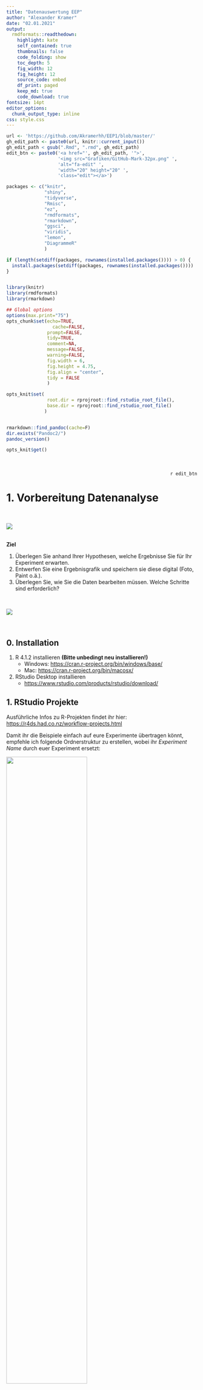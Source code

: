 ```yaml
---
title: "Datenauswertung EEP"
author: "Alexander Kramer"
date: "02.01.2021"
output:
  rmdformats::readthedown:
    highlight: kate
    self_contained: true
    thumbnails: false
    code_folding: show
    toc_depth: 5
    fig_width: 12 
    fig_height: 12
    source_code: embed
    df_print: paged
    keep_md: true
    code_download: true
fontsize: 14pt
editor_options: 
  chunk_output_type: inline
css: style.css
---
```







```r
url <- 'https://github.com/Akramerhh/EEP1/blob/master/'
gh_edit_path <- paste0(url, knitr::current_input())
gh_edit_path < gsub(".Rmd", ".rmd", gh_edit_path)
edit_btn <- paste0('<a href="', gh_edit_path, '">',
                   '<img src="Grafiken/GitHub-Mark-32px.png" ',
                   'alt="fa-edit" ',
                   'width="20" height="20" ',
                   'class="edit"></a>')
```



```r




packages <- c("knitr",
              "shiny",
              "tidyverse",
              "Rmisc",
              "ez",
              "rmdformats",
              "rmarkdown",
              "ggsci",
              "viridis",
              "lemon",
              "DiagrammeR"
              )

if (length(setdiff(packages, rownames(installed.packages()))) > 0) {
  install.packages(setdiff(packages, rownames(installed.packages())))  
}         


library(knitr)
library(rmdformats)
library(rmarkdown)

## Global options
options(max.print="75")
opts_chunk$set(echo=TRUE,
	             cache=FALSE,
               prompt=FALSE,
               tidy=TRUE,
               comment=NA,
               message=FALSE,
               warning=FALSE, 
               fig.width = 6, 
               fig.height = 4.75, 
               fig.align = "center",
               tidy = FALSE
               )

opts_knit$set(
               root.dir = rprojroot::find_rstudio_root_file(),
               base.dir = rprojroot::find_rstudio_root_file()
              )


rmarkdown::find_pandoc(cache=F)
dir.exists("Pandoc2/")
pandoc_version()

opts_knit$get()
```


\
\
<div style="text-align: right"> `r edit_btn` </div>                                                

# 1. Vorbereitung Datenanalyse                    

\

![](Grafiken/Folie5.PNG)
\
\

**Ziel** 

1. Überlegen Sie anhand Ihrer Hypothesen, welche Ergebnisse Sie für Ihr Experiment erwarten.\ 
2. Entwerfen Sie eine Ergebnisgrafik und speichern sie diese digital (Foto, Paint o.ä.). \
3. Überlegen Sie, wie Sie die Daten bearbeiten müssen. Welche Schritte sind erforderlich? 

\

![](Grafiken/Folie7.PNG)

\

## 0. Installation

1. R 4.1.2 installieren **(Bitte unbedingt neu installieren!)**
    * Windows: <https://cran.r-project.org/bin/windows/base/> \
    * Mac: <https://cran.r-project.org/bin/macosx/> \
2. RStudio Desktop installieren 
    * <https://www.rstudio.com/products/rstudio/download/> \



## 1. RStudio Projekte

Ausführliche Infos zu R-Projekten findet ihr hier:
<https://r4ds.had.co.nz/workflow-projects.html>


Damit ihr die Beispiele einfach auf eure Experimente übertragen könnt, empfehle ich folgende Ordnerstruktur zu erstellen, wobei ihr *Experiment Name* durch euer Experiment ersetzt:

<a name="Ordner"></a>

![](Grafiken/Ordner.png){width="65%"}

Danach könnt ihr im Menü über **File -> New Project** ein Project erstellen. Wählt die Option **Existing Directory**:


![](Grafiken/projekt.png)

Und navigiert danach zu eurem **Experiment Ordner**.

Folgende Einstellungen solltet ihr vornehmen:

1. **Unter Tools -> Project Options**

![](Grafiken/projektoptionen.png)

2. **Unter Tools -> Global Options**

![](Grafiken/globaloptions.png)


In der Regel sollte Rstudio nun direkt zu Beginn euer Projekt laden und der Workspace von **R** sollte leer sein.

### Austausch von Projekten

Der riesige Vorteil von Projekten liegt darin, dass ihr nun einfach euren Ordner *Experiment Name* zippen und z.B. über OpenOlat euren Komiliton_innen zur Verfügung stellen könnt, z.B. in euren Ordner **Gruppenarbeit** über :

![](Grafiken/dateihochladen.png)

Egal wo eure Komiliton_innen den Ordner speichern, das Projekt sollte genauso laufen. Das ist ideal im Sinne der **Reproduzierbarkeit**!

\

#### Zippen

Hier findet ihr ein Tutorial zur Verwendung von 7-Zip. 

<https://www.top-windows-tutorials.com/free-zip/>

Gezippte Ordner könnt Ihr, wie oben beschrieben, auf Olat hochladen für eure Komiliton_innen und ggfs. wieder entzippen. Dann wird aus dem Zip-Ordner ein Olat-Ordner erstellt:

![](Grafiken/entzippen.png)

\

### Screencasts

**Windows**
Zippen und Projekte auf Olat teilen:

<iframe src="https://player.vimeo.com/video/499989775" width="640" height="564" frameborder="0" allow="autoplay; fullscreen" allowfullscreen></iframe>

**Mac**
Ordner erstellen, Projekt erstellen, komprimieren und Projekte auf Olat teilen:

<iframe src="https://player.vimeo.com/video/650904290" width="640" height="564" frameborder="0" allow="autoplay; fullscreen" allowfullscreen></iframe>


\

## 2. R Markdown
\

### Warum R Markdown

<a name="RMarkdown"></a>

![](Grafiken/Folie8.PNG)

Mit Hilfe von R Markdown können wir unseren `R-Code` in einen Text eingliedern.

Damit wird es einfacher eure Auswertung zu kommentieren und Grafiken und Tabellen können z.B. direkt aus dem Dokument in euren Bericht übernommen werden.

Darüberhinaus könnt ihr euren Code in Chunks gliedern und den Output direkt unter dem jeweiligen Code-Chunk ausgeben lassen. 

Das macht es sehr einfach Zwischenergebnisse zu kontrollieren und ihr habt den Output immer dort, wo er erzeugt wird.

Zuerst müsst ihr ein R Notebook erstellen. 

![](Grafiken/createNB.png)

Und dieses unter einem aussagekräftigem Namen speicher **File -> save as ...** in **Experiment Name/Skripte**

Zusätzlich muss eine Option angepasst werden. Mit der folgenden Einstellung sorgt ihr dafür das R-Markdown euren Projekt-Ordner als Working-Directory verwendet:

![RMarkdown Working Directory](Grafiken/MarkdownWD.png)

Nun können alle Pfade relativ zu eurem Projektordner angegeben werden.

\

### Text Formatierung

R Markdown bietet eine Reihe von Möglichkeiten eure Dokumente zu formatieren. So könnt ihr Text *kursiv* schreiben indem ihr ihn mit Sternen (\*kursiv\*) oder Unterstrichen umschließt (\_kursiv\_). 

Zwei Sterne (\*\*fett\*\*) oder Unterstriche (\_\_fett\_\_) erzeugen **fetten** Text. 

Einzelne Zeilenumbrüche im Notebook werden nicht in den Output übernommen. Dafür muss am Ende der Zeile ein \\ hinzugefügt werden. 

Hier \
sollte ein Zeilenumbruch sein. Hier 
nicht.

Diverse Zeichen haben in R-Markdown eine besondere Bedeutung wie z.B. __\*__ und **\_**. 

Wenn ihr diese im Output-Dokument darstellen wollt müsst ihr ein **\\** davor setzen (das gilt auch für den Backslash selbst, also muss **\\\\** verwendet werden). 

Ganze Abschnitte in denen ihr mehrere Sonderzeichen verwendet, könnt ihr mit ```` `...` ```` umschließen und damit gleichzeitig hervorheben.

\

### Überschriften

<a name="headings"></a>

Durch ein bzw. mehrere **\#** könnt Überschriften erzeugen. Die Anzahl der **\#** bestimmt das Level in der Überschriftenhierarchie:

\#\#\#  Level 4

\#\#\#\#  Level 5

\#\#\#\#\#  Level 6

#### Level 4 {.unlisted .unnumbered}
##### Level 5 {.unlisted .unnumbered}
###### Level 6 {.unlisted .unnumbered}


Anhand der Überschriften wird sowohl im Editor, als auch im späteren Dokument (dafür müsst ihr im Header die Option `toc: yes` hinzufügen unter `output:  html_notebook:`) ein Inhaltsverzeichnis angelegt.  



### Verlinkung

<a name="links"></a>

<style>
div.red { background-color:#ffb8b8; border-radius: 5px; padding: 20px;}
</style>

<style>
div.green { background-color:#b8ffb8; border-radius: 5px; padding: 20px;}
</style>

<style>
div.blue { background-color:#e6f0ff; border-radius: 5px; padding: 20px;}
</style>

<div class = "green">

**FANCY**

Ihr könnt im Output-Dokument auf Websites verlinken mit der folgenden Syntax `[verlinkter Text](http://example.com)` 

Lokale Links z.B. zu Ordnern sind nicht möglich. 

Wenn das Output-Format **html** ist, ist es benutzerfreundlicher, wenn ihr die Webseite in einem neuen Fenster öffnet. 

Dazu nutzen wir den html Tag `<a href="http://example.com" target="_blank">verlinkter Text</a>`.

Hier ist ein Link zu <a href="https://www.openolat.uni-hamburg.de/auth/RepositoryEntry/121701530/CourseNode/102475010134417" target="_blank">OpenOlat</a> 

In html haben wir zusätzlich die Möglichkeit, *innerhalb eines Dokuments* zu verlinken. Am einfachsten ist es, auf eine Überschrift zu verlinken. Dazu nutzen wir einfach eckige Klammern, in die wir den Namen einer Überschrift schreiben: [R Markdown] `([R Markdown])`.

Ähnlich zu Links könnt ihr Bilder einfügen:
`![Name des Bildes](/Pfad/zum/Bild)`, z.B. einen Screenshot aus den Kurs-Folien: \

![Projekt erstellen](Grafiken/ProjektErstellen.PNG){width="100%"}

**Benutzt dazu unbedingt den Header aus diesem Skript, ansonsten müsst ihr die Bilder in den Skript-Ordner packen.**
\
</div>

\

### Output Dokument erzeugen

#### Header

<a name="HTMLHeader"></a>

Im Header können diverse Argumente angegeben werden, die bestimmen, wie euer Output-Dokument gerendert wird (d.h. wie das Output-Dokument am Ende aussieht). Hier findet ihr eine kurze Einleitung:

<https://zsmith27.github.io/rmarkdown_crash-course/lesson-4-yaml-headers.html> 

Im Header könnt ihr Output-Formate angeben. Ich empfehle euch für den Start bei HTML zu bleiben. Dafür könnt ihr folgenden Header verwenden:

````
---
title: "Untitled"
author: ""
date: ""
knit: (function(inputFile, encoding) {
    rmarkdown::render(inputFile, encoding = encoding, output_dir = "./")
  })
output: 
  html_document:
    numbered: yes
    df_print: paged
    toc: yes
    toc_float: true
    self_contained: false
editor_options: 
  chunk_output_type: inline
---

````

Die Zeile `knit: (function(inputFile, encoding) {rmarkdown::render(inputFile, encoding = encoding, output_dir = "./")}` sorgt dafür, dass auch Bildpfade relativ zum Projektordner angegeben werden können. Eure Output-Dateien werden dann auch im Projektordner gespeichert.fgraph



Um nun ein Output-Dokument zu erzeugen gibt es zwei Möglichkeiten:

* über die Tastenkombination `Strg + Shift + K` bzw. :

![](Grafiken/Knit.PNG)

* über das Menü:

![](Grafiken/Knit2.PNG)

\


### R Code

#### Chunks

In R-Markdown wird der Code durch Chunks gegliedert, in diesen könnt ihr *R* ganz normal verwenden, wie ihr es von Skripten gewohnt seid. Es gibt drei Möglichkeiten Chunks einzufügen:

* Das Tastenkürzel `Strg + Alt + I` fügt einen Chunk ein

* Alles was ihr mit ```` ```{r}...``` ```` einschließt wird als R-Code interpretiert

* Im Menü fügt  **Insert** -> **R** einen Chunk ein \

![Chunk einfügen](Chunk.png)


Um einen Chunk auszuführen gibt es zwei Möglichkeiten
* Das Tastenkürzel `Strg + Shift + Enter` führt den Chunk aus
* Ihr klickt auf den grünen Pfeil rechts oben

![Chunk einfügen](Grafiken/Run.png)

\

<div class = "green">

**FANCY**

Für jeden Chunk lassen sich diverse Optionen im Header (`{r}`)ändern, hier eine Liste wichtiger Optionen:

* `{r, results = 'hide'}` Ergebnisse des Chunks werden nicht im Output-Dokument eingefügt
* `{r, message=FALSE}` Nachrichte beim Ausführen des Chunks werden nicht im Output-Dokument eingefügt
* `{r, warning=FALSE}` Warnungen beim Ausführen des Chunks werden nicht im Output-Dokument eingefügt
* `{r, error=FALSE}` Fehler beim Ausführen des Chunks werden nicht im Output-Dokument eingefügt
* `{r, eval=FALSE}` Chunk wird nicht ausgeführt beim kompilieren
* `{r, echo=FALSE}` Chunk wird nicht eingefügt im Output-Dokument
* `{r, include=FALSE}` Chunk wird ausgeführt beim kompilieren aber nicht eingefügt ins Output-Dokument

</div>

\

#### Inline Code

Um R-Code im Text zu verwenden könnt ihr ```` `r...` ```` verwenden . Und so z.B.\
einen Vector definieren `r vec = c(1,2,4)` (```` `r vec = c(1,2,4)` ````) und den Mittelwert ausgeben `r mean(vec)` (```` `r vec = mean(vec)` ````). Im Text ist dann nur das Ergebnis von ```` `r vec = mean(vec)` ```` zu sehen, im gleichen Format wie der umgebende Text.

Zudem könnt ihr Text hervorheben, wenn ihr ihn mit ```` `...` ```` umschließt.


\
\

## **Aufgaben**

1. Erstellt die [Ordnerstuktur](#Ordner) \
2. Erstellt ein R-Markdown [HTML](#RMarkdown) \
    * Datei erstellen
    * [Header](#HTMLHeader) anpassen (AutorInnen usw.)
    * Erstellt durch [Überschriften](#headings) eine Struktur, die die notwendigen Arbeitsschritte abbildet \
        - Erster Abschnitt enthält Kurzbeschreibung und Entwurf der Ergebnisgrafik ([link](#links) einfügen)
        - Zweiter heißt `R Setup` und enthält einen leeren Code-Chunk

<a href="https://ep.mafiasi.de/p/EEP_K_Session_Feedback" target="_blank">Feeback zur Session</a> Seminar K

<a href="https://ep.mafiasi.de/p/EEP_E_Session_Feedback" target="_blank">Feeback zur Session</a> Seminar E


## 3 R Setup
\

Damit unser Projekt vernünftig läuft. Müsst ihr ganz am Anfang folgenden Chunk einfügen:


```r
library(knitr)
opts_knit$set(
               root.dir = rprojroot::find_rstudio_root_file(),
               base.dir = rprojroot::find_rstudio_root_file()
              )
```

Dieser sorgt dafür, dass eure `Rmarkdown`-Dokumente im Projektordner ausgeführt werden und alle Pfade vernünftig funktionieren.


Zu Beginn des Skripts müssen Pakete einmalig installiert werden über eine der folgenden Möglichkeiten:

* `install.packages("Name  des  Pakets")`
* Menü -> Tools -> Install Packages...

In jeder Session müssen Pakete über `library(Name  des  Pakets)` geladen werden. Der folgende Chunk installiert und lädt ggplot2 

```r
install.packages("ggplot2")
library(ggplot2)
```

Wenn das Paket bereits installiert ist, kann es dabei zu Fehlermeldungen kommen.In folgendem Chunk: \

* schreiben wir alle Pakete, die wir benötigen in einen Vector
* kontrollieren ob alle Pakete installiert sind
  * `if (length(setdiff(packages, rownames(installed.packages()))) > 0) {...}`
* wenn Pakete fehlen, identifizieren wir sie
  * `rownames(installed.packages())` liefert alle installierten Pakete
  * `setdiff(packages, rownames(installed.packages()))` gibt uns alle Elemente aus **packages** die nicht installiert sind

* und installieren  nur Pakete die fehlen
  *install.packages(setdiff(packages, rownames(installed.packages())))
* schließlich werden alle Pakete geladen
  * dies ginge auch über `lapply(packages, require, character.only = TRUE)` 
* kommen neue Pakete hinzu \
  müssen diese dann lediglich in packages eingetragen werden


```r
lapply(paste('package:',names(sessionInfo()$otherPkgs),sep = ""),detach,character.only = TRUE, unload = TRUE)

packages <- c("knitr",
              "shiny",
              "Rmisc",
              "tidyverse",
              "ez",
              "rmdformats",
              "rmarkdown",
              "ggsci",
              "viridis",
              "lemon",
              "posterdown"
              )
           

if (length(setdiff(packages, rownames(installed.packages()))) > 0) {
  install.packages(setdiff(packages, rownames(installed.packages())))  
}



# Die Reihenfolge ist hier wichtig, Rmisc muss vor dplyr/tidiverse geladen werden
library("Rmisc")
library("tidyverse")
library("ez")




```

**Wichtig**: Damit euer Projekt ohne Probleme auf anderen Computern läuft, solltet ihr diesen Code-Chunk verwenden, denn wenn auf dem Computer Pakete fehlen, werden sie direkt installiert. Andernfalls würde es zu Fehlermeldungen kommen.


<div class = "green">

**FANCY**

```r

# Alternativ könnt ihr statt:

# library("Rmisc")
# library("tidyverse")
# library("ez")
# ...

# folgenden Befehl verwenden, der alle Pakete in packages mit einem Mal liest:

lapply(packages, require, character.only = TRUE)


```
</div>


Nützliche Infos zum Management von Paketen findet ihr unter dem folgenden <a href="http://methods-berlin.com/wp-content/uploads/Pakete.html" target="_blank">Link</a>

Packages werden ständig aktualisiert. Um die Replizierbarkeit einer Auswertung zu gewährleisten muss daher festgehalten werden, welche Paketversionen verwendet werden. 

Die Funktion `sessionInfo()` liefert genau diese Informationen.Idealerweise speichert ihr den Output in einer Textdatei z.B. mit der Funktion `writeLines()`. 

Die Funktion `capture.output()` wandelt den Output von `sessionInfo()` in einen exportierbaren String um. 
Wir nutzen `paste0(format(Sys.time(), "%Y%b%d"),"sessionInfo.txt")` um das Datum (`Sys.time()`) zu formatieren (`format()`) und zum Namen der Textdatei hinzuzufügen (`paste0()`). 

Damit vermeidet ihr, das die Datei versehentlich überschrieben wird, wenn ihr das Skript zu einen späteren Zeitpunkt nochmal laufen lasst. 

Es gibt diverse Möglichkeiten das Datum zu formatieren: (siehe z.B. <a href="http://applied-r.com/r-dates-and-times/" target="_blank">hier</a>)


```r

sessionInfo()
writeLines(capture.output(sessionInfo()), paste0(format(Sys.time(), "%Y%b%d"),"sessionInfo.txt"))


```
\

### Verkettete Befehle verstehen

<iframe src="https://player.vimeo.com/video/499994961" width="640" height="564" frameborder="0" allow="autoplay; fullscreen" allowfullscreen></iframe>

\

### Projekt-Settings checken

Wenn ihr euer RStudio-Projekt wie oben beschrieben konfiguriert habt, solltet ihr jedes Mal wenn das Projekt geöffnet wird im richtigen Working-Directory sein. 

Ihr könnt dies kontrollieren mit `getwd()`\
und ggf. korrigieren mit `setwd("C:/richtiger/Pfad/")`. 

Hierbei müsst ihr den absoluten Pfad angeben. \

**Korrigiert lieber die Einstellungen des Projekts und von R-Markdown**

```r
wd = getwd()
print(wd)
setwd(wd)

```
Der Workspace sollte ebenfalls leer sein. Ihr könnt dies kontrollieren mit `ls()`. \
Wenn der Output von `ls()` leer ist, ist es auch der Workspace. 

Andernfalls könnt ihr mit `rm(list=ls())` den Workspace leeren.

```r
ls()
rm(list=ls())
ls()
```
\

# 2. Eine Beispiel-Studie

![](Grafiken/StudieAbstract.PNG)

Den Original Text zur findet ihr <a href="https://doi.apa.org/doiLanding?doi=10.1037%2F0022-3514.80.3.381" target="_blank">hier</a> 

Die Studie hat einen ähnlichen Aufbau wie die meisten eurer Experimente. Abhängige Variablen sind Reaktionszeit und Antwortgenauigkeit. Allerdings gibt es drei unabhängige Variablen, Die Art der Distraktoren (`DisktraktorTyp`), Expositionszeit (`Expositionszeit`) sowie der Target-Typ (`TargetTyp`). 

Die folgenden Stimuli wurden verwendet:
![](Grafiken/StudieStimuli.PNG)


Eine gute Übung ist es, die Ergebnisse der Studie in den Kleingruppen verbal zu beschreiben:
![](Grafiken/StudieRes.PNG)

Der Einfachheit halber beschränken wir uns auf die Auswertung für emotionale Distraktoren.


# 3. Analyse einer VP
\

<!-- ![](Grafiken/workflow1.png) -->
\

```r
library(DiagrammeR)
DiagrammeR::grViz("
digraph dot {

graph [layout = dot,
       rankdir = LR,
       newrank=true,
       compound=true,
       label='Workflow\\n Dokumentation, Kommunikation, Reproduzierbarkeit',
       labelloc  =  t // t: Place the graph's title on top.
        fontsize  = 25 ]

node [shape = rect,
      style = filled,
      color = black]

edge [color=black]

node [fillcolor = red]
Import Bereingiung 
Ergebnispräsentation [label= 'z.B. Grafiken, Tabellen usw']

node [fillcolor = white]
Zusammenfassen[label= 'Zusammenfasse (=Aggregieren)\n der Daten innerhalb der VP'] 
Deskriptive [label= 'Deskriptive Statistik\n für die Stichprobe berechnen'] 
Inferenzstatistik 

subgraph cluster_0 {
    rankdir=TB;
    rank=same;
		style=filled;
		color=red;
		node [style=filled,color=white,fillcolor = white ];
		Zusammenfassen -> Deskriptive -> Inferenzstatistik [constraint=false];
		label = 'Analyse';
		fontsize  = 20;
	} 

Import -> Bereingiung
Bereingiung -> Deskriptive [lhead=cluster_0] ;
Deskriptive-> Ergebnispräsentation [ltail=cluster_0];
Zusammenfassen [fillcolor= green]
Import [fillcolor= green]
Bereingiung [fillcolor= green]

}", width="100%", heigh="100%")
```


**Bereinigung:**

* Vollständigkeit der Daten
* Fehler 
* Extreme Reaktionszeiten
* Auffällige Versuchspersonen


### Skript/Notebook schreiben

In ein R-Skript/Notebook gehören alle Befehle, die die Analyse reproduzierbar machen. Das Skript sollte so geschrieben sein, dass es für jeden beliebigen Datensatz anwendbar ist. Wenn es z.B. im aktuellen Datensatz keine Reaktionszeiten schneller als 200 ms gibt, dann sollten die Befehle zum Ausschließen von Trials mit kürzeren Reaktionszeiten trotzdem im Skript enthalten sein.


<a name="Import"></a>

### Daten Import

Das Cheat-Sheet zum Daten Import findet ihr hier:
<https://raw.githubusercontent.com/rstudio/cheatsheets/master/data-import.pdf>


1. Wir legen zunächst eine Liste aller logfiles an `list.files(pattern = ".csv")`
    * **pattern** definiert eine Zeichenkette die im Namen enthalten sein muss
    * Wir wollen also nur CSV-Files
2. Dann importieren wir einen Datensatz aus dieser Liste
    * `data.example <- data.files[1]`


```r
data.files <- list.files("Alle Daten/")
data.example <- data.files[1]
daten <- read.csv(paste0("./Alle Daten/", data.example ), header=TRUE, fileEncoding = "UTF-8-BOM")
```

\

### Datenbearbeitung mit dplyr

Dplyr bietet umfangreiche Funktionen zur Bearbeitung von Datensätzen, eine Übersicht über die wichtigsten Features findet ihr im <a href="https://raw.githubusercontent.com/rstudio/cheatsheets/master/data-transformation.pdf" target="_blank">dplyr Cheatsheet</a>.

Meiner Meinung nach ist es das derzeit beste Tool zur DatenBereinigung und Aggregation in R.

Einer der Gründe dafür ist die Verwendung von <a href="https://seananderson.ca/2014/09/13/dplyr-intro/" target="_blank">Pipes</a>

<a name="tidy"></a>
\

#### Tidy-Data 

Dplyr, ggplot und ez funktionieren ideal mit Tidy Data. Drei Kriterien definieren Tidy Data:

1. Jede Variable steht in einer Spalte

2. Jede Beobachtung steht in einer Zeile

3. Jeder Wert steht in einer Zelle der Datentabelle 


Was sind die Vorteile?

1. Wenn die Daten immer nach dem gleichen Schema strukturiert werden, ist es deutlich einfacher, neue Funktionen und Tools zu erlernen die auf diesem Schema basieren. Die Syntax und Logik ist dann häufig sehr ähnlich bis gleich.

2. `R` ist im Kern vektorbasiert, das heißt grob `R` ist am schnellsten wenn Operationen nicht auf einzelne Werte angewendet werden sondern Vektoren.

Eine ausführliche Erläuterung findet ihr <a href="https://r4ds.had.co.nz/tidy-data.html" target="_blank">hier</a>.

#### Ebenen der Datenanalyse

![](Grafiken/EbenenDatenanalyse.png)

\

#### wichtige Funktionen

* `filter(A==B)` wählt Zeilen anhand logischer Bedingungen aus (es werden Werte aus Spalte A mit Spalte B verglichen)
  *`!=` ungleich
  *`< ` kleiner
  *`<=` kleiner gleich
  *`> ` gößer
  *`=>` gröer gleich
* `select(A, B, C)` wählt Spalten A,B,C aus
* `rename(A=B)` Benennt Spalte A in B um
* `recode(sex, w = "weiblich", m = "männlich")` rekodiert Faktoren
* `mutate(C = A + B)` berechnet neue Spalten (C) aus bestehenden (A + B)
* `group_by(A,B)` gruppiert Datensatz nach Spalten (A,B), Summary-Funktionen werden für alle Gruppen die sich aus den Ausprägungen der Spalten ergeben separat angewendet
* `summarise(rt.mean = mean(rt))` aggregiert Spalten mit unterschiedlichen Funktionen  

```r
daten<- daten %>% 
  rename("Expositionszeit"= Condition1,
                 "TargetTyp"= Condition2) %>%
  mutate(Expositionszeit= as.factor(recode(Expositionszeit, "-1"= "1", "1"="2")),
         TargetTyp= recode(TargetTyp, "-1"= "friendly", "1"="threating"))

daten1 = filter(daten, rt>200)
daten2 = filter(daten, Expositionszeit == "A")
daten3 = select(daten, Expositionszeit, TargetTyp ,  corr)
```


<div class = "red">

**WICHTIG**: Im Allgemeinen muss bei allen Funktionen als erstes Argument der Datensatz angegeben werden. Später verwenden wir [Pipes](#Pipes), dann ist dies nicht mehr nötig. Alle obigen Funktionen folgen der gleichen Struktur:

* Das erste Argument ist ein Datensatz
* die folgenden Argumente beschreiben, was mit dem Datensatz passieren soll
* Das Ergebnis ist wieder ein Datensatz

</div>


#### Pipes {#Pipes}

Pipes **`%>%`** nehmen den Output eines Ausdrucks (meist eine Funktion) und verwenden ihn als Argument für die nächste Funktion. 

Damit lassen sich mehrere Funktionen miteinander verknüpfen. 

In unserem Fall ist der Output jeder Funktion der veränderte Datensatz, der weitergereicht wird an die nächste Funktion.

Die Logik ist immer gleich. Als erstes übergeben wir einen Datensatz `daten` und dann führen wir mit dem Datensatz einen Befehl nach dem anderen aus. 

```r
daten %>% 
  filter(rt>200) %>% 
  group_by(Expositionszeit) %>% 	
  dplyr::summarise(sum.err = sum(corr),
            mean.rt	= mean(rt),
            sd.rt 	= sd(rt),
            n 	= dplyr::n())



```

<a name="aggregieren"></a>

#### Spalten erstellen und aggregieren

![](Grafiken/mutate.PNG)

Mit `mutate()` könnt ihr neue Spalten erzeugen. Dies ist z.B. hilfreich wenn ihr aus mehreren Spalten eine neue Spalte berechnen oder einzelne Trials mit dem Mittelwert vergleichen wollt. In folgendem Beispiel erstellen wir zwei Spalten:
* eine die die Reaktionszeit in Sekunden enthält
* eine die den Mittelwert der VPs enthält für die Reaktionszeit.


```r
daten %>% mutate(rt.sekunden = rt/1000,
                 rt.mean = mean(rt))
  
```

`mean(rt)` nimmt alle Werte in `rt` und berechnet den Mittelwert. `mutate()` erkennt, dass nur ein Wert zurückgegeben wird und fügt diesen automatisch für jede Zeile zu. `rt/1000` gibt hingegen genauso viele Werte wie in `rt`stehen zurück. Also wird für jede Zeile ein unterschiedlicher Wert zugefügt. `mutate()` akzeptiert alle Funktionen die einen **Vektor** als Argument nehmen und entweder einen Wert oder genauso viele Werte wie in dem **Vektor** stehen zurückgeben. 

\

![](Grafiken/grouping.PNG)

Mit `group_by(Expositionszeit)` könnt ihr den Datensatz gruppieren. Eine Gruppe umfasst dabei alle Zeilen, die den gleichen Wert in Spalte `Expositionszeit` haben. `Expositionszeit` kann natürlich eine beliebige Spalte in eurem Datensatz sein, in der Regel jedoch ein Faktor. Verwendet ihr mehrere Spalten z.B. `group_by(Expositionszeit, TargetTyp)` wird eine Gruppe für jede Kombination aus Werten in `Expositionszeit` und `TargetTyp` erstellt. Alle Funktionen in `mutate()` und `summarise()` werden dann separat pro Gruppe durchgeführt. Hier fürgen analog zu oben eine Spalte mit dem Mittelwert der Reaktionszeit an, diesmal jedoch separat für jede Bedingung in `Condition`.


```r
daten %>% group_by(Expositionszeit) %>% 
          mutate(rt.mean = mean(rt))
  
```
Wie ihr seht unterscheiden sich nun die Werte in `rt.mean` je nachdem, was in `Expositionszeit` steht.

\

Mit `summary()` können wir die Daten nun zusammenfassen. `summary()` akzeptiert alle Funktionen die einen **Vektor** als Argument nehmen und nur einen einzigen Wert zurückgeben. Beispiele sind `mean()`, `n()` und `sd()`. Auch `summary()` wird in einem gruppierten Datensatz für jede Gruppe separat ausgeführt. Im Gegensatz zu `mutate()` fügt `summary()` aber nicht einen Wert an jede Zeile an, sondern liefert einen Datensatz mit nur eine Zeile pro Gruppe. Alle Spalten die nicht zur Gruppierung verwendet werden oder berechnet wurden in `summary()` werden verworfen. Im folgenden Beispiel werden Mittelwert, Standardabweichung und Anzahl der Trials berechnet.



```r
daten %>% 
  group_by(Expositionszeit, TargetTyp) %>% 	
  dplyr::summarise(
            mean.rt	= mean(rt),
            sd.rt 	= sd(rt),
            n 	= dplyr::n())



```
Wie erwartet enthält der Output eine Zeile pro Kombinaiton aus Bedingungen in `Expositionszeit` und `TargetTyp`. Spalten wie `id`, `phase` usw. wurden entfernt.

\

Später wenn mehrere VPs im Datensatz enthalten sind, wird häufig erst pro VP aggregiert und dann pro Bedingung. Die Logik bleibt die gleiche. 

```r

# aggregieren pro VP und Bedingungen

daten.vp <- daten %>%
  group_by(id, Expositionszeit, TargetTyp) %>%
  dplyr::summarise(
    vp.mean.rt	= mean(rt),
    vp.sd.rt 	= sd(rt),
    vp.n 	= dplyr::n()
  )


# aggregieren pro Bedingungen
# wichtig: wir nehmen den pro VP aggregierten Datensatz daten.vp als Input und lassen id als Gruppierungsvariable weg.

daten.agg <- daten.vp %>%
  group_by(Expositionszeit, TargetTyp) %>%
  dplyr::summarise(
    vp.mean.rt	= mean(vp.mean.rt),
    vp.sd.rt 	= sd(vp.mean.rt),
    vp.n 	= dplyr::n()
  )


```




<a name="Struktur"></a>

### Struktur prüfen und Rekodieren


```r
str(daten)

daten <- daten %>% mutate(TargetTyp = factor(TargetTyp),
                          gender = recode_factor(gender, w = "weiblich", m = "männlich", d= "divers")) 

str(daten)
```

Als Faktoren sollten definiert sein:

* alle kategorialen unabhängigen Variablen

* weitere kategoriale Variablen, die bei der Analyse berücksichtigt werden sollen (z.B. Geschlecht)

* Subject: ID / VP-Nummer

Die Reihenfolge in `recode_factor` bestimmt Reihenfolge der Faktorstufen in Abbildungen und Tabellen.


<a name="Uebungstrials"></a>

### Übungstrials entfernen

```r
## Übungstrials entfernen
daten <- daten %>%
  filter(phase != "uebung")
```

<a name="Vollstaendigkeit"></a>

### Vollständigkeit der Daten prüfen

Prüfen Sie, ob die Versuchsperson das Experiment bis zum Ende bearbeitet hat, z.B. durch Zählen der Zeilen im Datensatz oder durch Zählen der Anzahl der Trials pro Bedingung.

```r
# Anzahl der Zeilen im Datensatz
daten %>% count()
# Anzahl der Trials pro Bedingung
daten %>% 
  group_by(Expositionszeit, TargetTyp) %>%  # UV: muss durch Spaltenname ersetzt werden
  mutate(mean=mean(rt))

daten %>% 
  group_by(Expositionszeit, TargetTyp) %>%  # UV: muss durch Spaltenname ersetzt werden
  summarise(mean=mean(rt))
```

`group_by()` mit dieser Funktion wird der Datensatz nach Faktorstufen des angegebenen Faktors gruppiert und alle nachfolgende Schritte werden getrennt nach den Faktorstufen durchgeführt. In diesem Fall: Anzahl der Trials für alle Stufenkombinationen von Expositionszeit und TargetTyp werden mit count() gezählt. 

<a name="Antwortgenauigkeit"></a>

### Analyse der Antwortgenauigkeit



**Eine VP hat 10 Fehler gemacht. Ist das viel oder wenig?**


<div id="spoiler2" style="display:none">
<ul>
  <li>Das hängt von der Bezugsgröße ab:
    <ul>
      <li>bei 1000 präsentierten Trials: 1 %</li>
      <li>bei 20 präsentierten Trials: 50%</li>
    </ul>
  </li>
  
  <li>Der Vergleich der absoluten Fehleranzahl zwischen Bedingungen ist nur aussagekräftig, wenn in allen Bedingungen die gleiche Anzahl Trials präsentiert wurde.
    <ul>
      <li>sonst relative Fehlerzahl berechnen</li>
    </ul>
  </li>
</ul>
</div>

<button title="Click to show answer" type="button"
   onclick="if(document.getElementById('spoiler2') .style.display=='none')
              {document.getElementById('spoiler2') .style.display=''}
            else{document.getElementById('spoiler2') .style.display='none'}">
  Show/hide
</button>

\

**Zusammenfassend:**

Die Analyse der Antwortgenauigkeit (RA - Response Accuracy) soll pro Bedingung erfolgen. Die Antwortgenauigkeit kann berechnet werden als...

* Summe richtiger Antworten
* Anteil richtiger Antworten an allen Trials einer Bedingung

Wenn die Anzahl der praesentierten Trials sich zwischen den Bedingungen unterscheidet, sollte man ausschliesslich den "Anteil" betrachten, wenn man die Antwortgenauigkeit zwischen den Bedingungen vergleichen möchte. 

```r
daten %>% 
  group_by(Expositionszeit) %>% 
  summarise(RA.Summe = sum(corr),  
            RA.Anteil = mean(corr)) 
```

Erläuterung:

* `summarise()` = Zusammenfassung von Daten. notwendig um Funktionen wie mean(), sd(), sum() etc. auszuführen
* `RA.Summe` und `RA.Anteil` = selbstgewählte Name, erscheinen als Spaltennamen im Ergebnisoutput
* `mean()`, `sum()` = Funktionen
* `corr` = Spalte in Dataframe "daten"
\

<a name="Auschluss Extreme"></a>

### Ausschluss von Fehlertrials und extremen Reaktionszeiten

**Gibt es Trials, die nicht in die Auswertung der Reaktionszeiten eingehen sollen?**

\

<div id="spoiler" style="display:none">
  <ul>
    <li>abhängig vom jeweiligen Experiment und inhaltlichen Überlegungen
      <ul>
        <li>Keine allgemeinen Regeln</li>
        <li>nachschlagen, was in der Literatur üblich ist</li>
      </ul>
    <li>üblich für Reaktionszeitexperimente:
        <ul>
          <li>Reaktionszeiten nur für richtige Antworten analysieren (oder getrennt für richtige und falsche Antworten)</li>
          <li>zu schnelle und zu langsame Reaktionszeiten werden von der Analyse ausgeschlossen</li>
        </ul>
    </li>
  </ul>
</div>

<button title="Click to show answer" type="button"
   onclick="if(document.getElementById('spoiler') .style.display=='none')
              {document.getElementById('spoiler') .style.display=''}
            else{document.getElementById('spoiler') .style.display='none'}">
  Show/hide
</button>

\
\

### Strategien zur Identifizierung extremer Werte

* visuelle Inspektion der Verteilung der Daten (Histogramm, Boxplot) 
* absolute Cut-offs\
    * z.B. RTs < 200 ms; RTs > 2000 ms
* relative Cut-offs\
    * z. B. RTs > M + 3 SD pro Bedingung und VP (auch üblich: 2.5 SD, 2 SD)
    
**nicht zu viele Daten ausschließen** (< 5 bis 15%, abhängig von der Datenverteilung; Ratcliff, 1993)



\

<a name="visuelle Inspektion"></a>

### visuelle Inspektion

Daten filtern: Ausschluss von Trials, in denen die VP falsch reagiert hat
```r

# Daten filtern: Ausschluss von Trials, in denen die VP falsch reagiert hat
data.ohneFehler.df <- daten %>%
  filter(corr == 1)
```




**Histogram**
Verteilung der Reaktionszeiten - insgesamt (ohne Berücksichtigung der Bedingungen)
```r

ggplot( data=data.ohneFehler.df, aes(x= rt)) + geom_histogram(binwidth=100) + facet_grid(~Expositionszeit)

```

\

Verteilung der Reaktionszeiten pro Bedingung
```r

ggplot( data=data.ohneFehler.df, aes(x= rt)) + geom_histogram(binwidth=100) + facet_grid(Expositionszeit~TargetTyp)

```

\

**Boxplot**
Boxplot der Reaktionszeiten pro Bedingung
```r

ggplot( data=data.ohneFehler.df, aes(x= TargetTyp , y=rt)) + geom_boxplot() + geom_jitter()+ facet_grid(~Expositionszeit)

```

\

<a name="Ausreisseranalyse"></a>

### Ausreißeranalyse

Als untere Grenze für Reaktionszeiten wird üblicherweise ein absoluter cut-off Wert verwendet. Für die EEP-Experimente würde ich 200 ms empfehlen (Ausnahme Cueing: 100 ms).

```r
# zu schnelle Reaktionszeiten ausschliessen 
# wie viele RTs sind zu schnell?
data.ohneFehler.df %>% 
  filter(...) %>% 
  count()
# alle Trials mit zu schnellen Reaktionszeiten aus dem Datensatz entfernen
data.RT.df <- data.ohneFehler.df %>% 
  filter(...) 
```

Als oberer Grenze für Reaktionszeiten wird meist ein relativer Cut-off verwendet. Für EEP-Experimente empfehle ich M + 3 SD **pro Bedingung und VP**. Der Ausschluss zu langsamer Reaktionszeiten sollte pro Bedingung erfolgen, da sich die Reaktionszeiten zwischen den Bedingungen z.T. erheblich unterscheiden.

Überlegen Sie, mit welcher Formel sich "M + 3 SD" in R darstellen lässt.

<a name="TrialsNachFilter"></a>


In folgendem Chunk werden zu langsame und zu schnelle Trials gemeinsam ausgeschlossen und es werden die verbleibenden Trials pro Bedingung gezählt.

```r
# Auszählen
data.RT.df %>% 
  group_by(...) %>% 
  filter(rt < "Formel obere Grenze",
         rt > "Cutoff zu schnelle Reaktionszeiten") %>% 
  count()

# Filtern und neuen Datensatz erstellen
data.RT.df <- data.RT.df %>% 
  group_by(...) %>% 
  filter(rt < "Formel obere Grenze",
         rt > "Cutoff zu schnelle Reaktionszeiten")

```


```r
data.RT.df <- data.ohneFehler.df %>% 
  filter(rt > 200) %>% 
  group_by(Expositionszeit,TargetTyp) %>% 
  filter(rt < mean(rt) + 3*sd(rt)) %>% 
  count()

```

\

<a name="Aufgaben2"></a>
  
## **Aufgaben** 

1. Daten [importieren](#Import)
2. [Datenstruktur](#Struktur) prüfen
3. [Übungstrials](#Uebungstrials) entfernen
    * ggf. auch andere Trials entfernen, die nicht in der Auswertung berücksichtigt werden sollen
4. [Vollständigkeit](#Vollstaendigkeit) der Daten prüfen
5. Analyse der [Antwortgenauigkeit](#Antwortgenauigkeit) (pro Bedingung): 
    * Summe richtiger Antworten
    * Anteil richtiger Antworten an allen Trials einer Bedingung
6. Reaktionszeitanalyse:
    1. Ausschluss von Trials, in denen die VP falsch reagiert hat
    2. [Verteilung der Reaktionszeiten](#visuelle Inspektion) anschauen 
    3. [Ausreißeranalyse](#Auschluss Extreme): Ausschlusskriterien definieren; Empfehlung: 
        - absoluter Cut-off für zu schnelle RTs (**200 ms**)
        - relativer Cut-off für zu langsame RTs (__mean + 3*sd__ pro Bedingung und VP)
        - Filtern des Datensatz: Ausschluss extremer RTs
    5. Wieviele Trials pro Bedingung hat die VP nach dem Filtern noch?
    6. Berechnen der mittleren Reaktionszeit und Streuungsmaß pro Bedingung
        - ähnliche Vorgehensweise wie Analyse der [Antwortgenauigkeit](#Antwortgenauigkeit)


<a href="https://ep.mafiasi.de/p/EEP_K_Session_Feedback" target="_blank">Feeback zur Session</a> Seminar K

<a href="https://ep.mafiasi.de/p/EEP_E_Session_Feedback" target="_blank">Feeback zur Session</a> Seminar E


\

# 4. Automatisierte Auswertung für viele Versuchspersonen

\

![](Grafiken/workflow2.png)
\
**Import**
Daten aller VPs in einen Datensatz

**Zusammenfassen:**
**pro VP**: mittlere Reaktionszeiten (Fehler, Antwortgenauigkeiten) getrennt nach Bedingungen

**Deskreptive Statistik:**
Statistische Kennzahlen (z.B. M, SD, Median, .. ) für alle AVs (Reaktionszeiten, Fehler, Antwortgenauigkeiten) getrennt nach Bedingungen


\

## Datenebene
\

![](Grafiken/datenebeneAlleVP.png)
\


1.Einlesen aller logfiles in eine Datentabelle (für jede neue VP kommen neue Zeilen dazu)

    * rbind()

    * for-Schleife
  
2. VP als zusätzlichen Faktor bei der Analyse betrachten

    * z.B. group_by(vp)

\

## For Loops

Warum: 
* für alle Versuchspersonen muss die gleiche Befehlsabfolge durchgeführt werden
Wie: 
* Befehlsabfolge in eine for-Schleife schreiben

**For loop**, formaler Aufbau:
```r
for (i in 1:3) {
  < befehl 1 >
    < befehl 2 >
    < … >
}
``` 		

\


<div class = "red">

(i in 1:3) 

i: Laufvariable (wird in jedem Durchlauf durch den aktuellen logfile ersetzt)
1:3: Anzahl der Durchläufe (= Anzahl der logfiles)

Innerhalb der geschweiften Klammern stehen die Befehle, die in jedem Durchlauf (d.h. für jeden logfile) durchgeführt werden sollen


</div>


\

<a name="Import Alle"></a>

## Alle Daten importieren



```r
data.files <- list.files("Alle Daten/")
```
\


<a name="Rohdatensatz"></a>

### Gemeinsamen Rohdatensatz erstellen

In dem folgendem Chunk lesen wir alle logfiles über eine For-Schleife ein


```r
data.df <- data.frame()

for (file in data.files){
  data = read.csv(paste0("./Alle Daten/", file ), header=TRUE, fileEncoding = "UTF-8-BOM")
  data.df = rbind(data.df, data)
}

```
\
\

<div class = "green">
**FANCY**

Alternativ kann dies auch mit `lapply()` und `do.call`geschehen. `lapply()` wendet eine Funktion auf jedes Element einer Liste an.


```
lapply(X, FUN)
Arguments:
-X: Vector oder Liste von Objecten
-FUN: Funktion die auf alle Elemente von X angewendet wird
```` 
FUN kann dabei der name einer Standard-Funktion sein (z.B. mean) aber auch eine selbstdefinierte Funktion
wie im Beispiel unten:


```
function(x){
  read.csv(paste0("./Alle Daten/", x ), header=TRUE, fileEncoding = "UTF-8-BOM")
}
```` 
Diese Funktion gibt eine Liste mit Datensätzen für jede VP aus. 

`do.call` wandelt eine Liste in Argumente für eine Funktion um:


```
do.call(Funktion, Liste)
Arguments:
-Liste: Liste mit Argumente für Funktion
-Funktion: Funktion die mit den Argumente aus Liste ausgeführt werden soll
````
Der Ausdruck `do.call(rbind, data.list)` wendet also `rbind` auf alle Datensätze in `data.list` an.

\


```r
data.list <- lapply(data.files, function(x){
  read.csv(paste0("./Alle Daten/", x ), header=TRUE, fileEncoding = "UTF-8-BOM")
})

data.df = do.call(rbind, data.list)

data.df<- data.df %>% 
  rename("Expositionszeit"= Condition1,
                 "TargetTyp"= Condition2) %>%
  mutate(Expositionszeit= as.factor(recode(Expositionszeit, "-1"= "1", "1"="2")),
         TargetTyp= recode(TargetTyp, "-1"= "friendly", "1"="threating"))

```

</div>

\
\

<a name="Skripte Anpassen"></a>

## Datenanalyse pro VP

Eure Skripte müssen nun an den veränderten Datensatz angepasst werden

* Spalte __id__ als Gruppierungsfaktor in `group_by(..., id)` einfügen
* in Grafiken: `facets=id~`, `facets=id~Expositionszeit`,`facets=Expositionszeit~id`

\
```r
data.df %>% 
  filter(rt>200) %>% 
  mutate(id = factor(id),
         gender = recode_factor(gender, m = "männlich", w = "weiblich", d= "divers")) %>% 
  group_by(id, Expositionszeit) %>% 	
  dplyr::summarise(sum.err = sum(corr),
            mean.rt	= mean(rt),
            sd.rt 	= sd(rt),
            n 	= dplyr::n())

```
\
Histogramme pro VP:


```r
qplot(x=TargetTyp, y=rt, data=data.df, geom=c("boxplot", "jitter"), binwidth=100, facets=id~Expositionszeit) 

ggplot( data=data.df, aes(x= TargetTyp , y=rt)) + geom_boxplot() + geom_jitter()+ facet_grid(id~Expositionszeit)

```
\

Wie ihr seht werden Plots pro VP sehr schnell unübersichtlich wenn ihr facets verwendet. Ihr könnt euch in dem Chunk einen Filter setzen mit dem ihr euch flexibel einzelne VPs ansehen könnt. 
\


```r
VP = "K10"
data.id = data.df %>% filter(id == VP)

ggplot( data=data.id, aes(x= TargetTyp , y=rt)) + geom_boxplot() + geom_jitter()+ facet_grid(id~Expositionszeit)
```

\


<div class = "green">

**FANCY** 

Alternativ könnt ihr auch eine Grafik pro VP mit dplyr und `%>%` erstellen. 

```r

plots <- data.df %>% 
         group_by(id) %>% 
         do( plots= ggplot( data=., aes(x= TargetTyp , y=rt)) + geom_boxplot() + geom_jitter()+ facet_grid(~Expositionszeit) + ggtitle(paste0("VP:", .$id))
)

print(plots$plots)

```



```r


plots <- data.df %>% 
         group_by(id) %>% 
         do( plots= ggplot( data=., aes(x= TargetTyp , y=rt)) + geom_boxplot() + geom_jitter()+ facet_grid(~Expositionszeit) + ggtitle(paste0("VP:", .$id))
)


```

Wir erstellen hier einen Datensatz `Plots` mit zwei Spalten:

  * `id` enthält die VP-ID
  * `plots`enthält einen Plot pro id

\



Anschließend packen wir die Plots in Tabs. \
 
\#\#\#\# Plotten in Tabs \{.tabset\}\

Erzeugt eine Überschrift, wobei `{.tabset}` bedeutet, dass der folgende Abschnitt in Tabs organisiert ist.

`{r, echo=T,  results='asis'}

for(i in seq_along(plots[[1]])){ \

  cat("##### VP: ",plots[[1]][[i]] , "\n") \
  
  print(plots[[2]][[i]]) \
  
  cat("\n\n") \ 
  
}` \

`results = 'asis'` legt fest, dass der Output von diesem Chunk als R-Markdown-Text interpretiert werden soll. 

Anschließend erzeugen wir mit:

* `cat("##### VP: ",plots[[1]][[i]] , "\n") ` neue Überschriften für die Tabs
* `print(plots[[2]][[i]])` und geben den Plot aus

**Bemerkung:** An dem Beispiel wird deutlich, dass `tibbles` (tidiverse Version von `Data.frames()`) sehr unterschiedliche Objekte in einer Zelle speichern können, theoretisch sogar andere tibbles (das würde allerdings der Idee von [Tidy-Data](#tidy) widersprechen). 

Diese Variante funktioniert nur für HTML-Output und erfordert ein fortgeschrittenes Verständnis von Tabs in R-Markdown. Hier findet ihr weitere Informationen:
<https://bookdown.org/yihui/rmarkdown-cookbook/html-tabs.html>

</div>

#### Plotten in Tabs {.tabset}

```r

for(i in seq_along(plots[[1]])){
  cat("##### VP: ",plots[[1]][[i]] , "\n")
  print(plots[[2]][[i]])
  cat("\n\n")
}


```

\

#### {.unlisted}

\

<a name="BoxplotAlleVPs"></a>

## Boxplot alle VPs

Zuerst Daten bereinigen und aggregieren. **Dies ist nur ein Beispiel, es sind nicht alle Schritte zur DatenBereinigung realisiert**

```r
data.alle.vps <- data.df %>% 
  filter(rt>200) %>% 
  mutate(id = factor(id),
         gender = recode_factor(gender, m = "männlich", w = "weiblich", d= "divers")) %>% 
  group_by(id, Expositionszeit, TargetTyp) %>% 	
  dplyr::summarise(mean.err = mean(corr),
            mean.rt	= mean(rt),
            sd.rt 	= sd(rt),
            n 	= dplyr::n())

```
\

**Boxplot Reaktionszeiten**

```r

ggplot( data=data.alle.vps, aes(x= TargetTyp , y=mean.rt)) + geom_boxplot() + geom_jitter()+ facet_grid(~Expositionszeit)

```

\

**Boxplot Antwortgenauigkeiten**

```r

ggplot( data=data.alle.vps, aes(x= TargetTyp , y=mean.err)) + geom_boxplot() + geom_jitter()+ facet_grid(~Expositionszeit)

```

**Boxplot Label**

```r
pd = position_jitter(0.25)

ggplot( data=data.alle.vps, aes(x= TargetTyp , y=mean.rt, label= id)) + geom_boxplot() + geom_point(position=pd)+ facet_grid(~Expositionszeit) + geom_text(position = pd, hjust =1.5)

```



<a name="VPsausschließen"></a>

## VPs ausschließen

VPs ausschließen die manuell selektiert wurden (**Kriterien dokumentieren**).

```r

data.alle.vps %>% filter(id != "VPID")


```


VPs ausschließen nach Reaktionszeiten, Fehlerhäufigkeiten... (**Kriterien dokumentieren**)



```r

vp.err<- data.alle.vps %>% 
  group_by(id) %>% 
  filter(rt > "Formel obere Grenze" |                     # wichtig: größer als obere Grenze 
         rt < "Cutoff zu schnelle Reaktionszeiten") %>%  # wichtig: kleiner als untere Grenze 
  select(id) %>%
  distinct() %>% 
  pull(id)

vp.err

data.alle.vps %>% filter(!(id %in% vp.err))

```



```r

vp.err<- data.alle.vps %>% 
  group_by(id) %>% 
  filter(mean.rt > mean(mean.rt) + 1.5*sd(mean.rt) |    # wichtig: größer als obere Grenze 
         mean.rt < 250 ) %>%                         # wichtig: kleiner als untere Grenze 
  select(id) %>%
  distinct() %>% 
  pull(id)

vp.err

data.alle.vps %>% filter(!(id %in% vp.err))

```



## **Aufgaben**

1. Rohdatensatz erstellen 
    * enthält logfiles aller VPs
2. Skripte anpassen aus 2
    * [Schritte wie in 2](#Aufgaben2) für alle VPs in Rohdatensatz
3. VPs mit auffälligen Antwortmuster finden
    * VPs mit auffällig vielen Fehlern [(siehe Antwortgenauigkeit)](#Antwortgenauigkeit)
    * VPs mit auffällig [langsamen (oder schnellen) Reaktionszeiten](#BoxplotAlleVPs)
    * VP mit geringen [Anzahl an gültigen Trials](#TrialsNachFilter)
    *…
4. Ausschlusskriterien definieren (gut begründen)
5. [VPs ausschließen](#VPsausschließen)
6. aggregierten Datensatz erstellen  [(Infos zu group_by und summarise)](#aggregieren)
    * enthält zusammengefasste Daten pro VP und UV-Stufe
        * z.B. Mittelwert, SD der AV  
    * zur Berechnung der deskriptiven Gruppenstatistik verwenden

\

<a href="https://ep.mafiasi.de/p/EEP_K_Session_Feedback" target="_blank">Feeback zur Session</a> Seminar K

<a href="https://ep.mafiasi.de/p/EEP_E_Session_Feedback" target="_blank">Feeback zur Session</a> Seminar E

# 5. Inferenzstatistik

\

![](Grafiken/workflow3.png)

\


## Prinzip der Anova

![](Grafiken/ANOVA.png)

\

## Anova mit Messwiederholung 

![](Grafiken/rmANOVA.png)

\

## Mehrfaktorielle Anova

![](Grafiken/ANOVA2F.png)


\

<a name="HypothesenAnova"></a>

## Hypothesen der Anova

![](Grafiken/Hypothesen.png)

\

## Annahmen der Anova

* AV: mindestens intervallskaliert

* UV: kategorial (nominalskaliert)

* Normalverteilung der Fehler (Residuen) innerhalb jeder Faktorstufe
\

**within-subject ANOVA:**

* Abhängigkeit der Messungen

* Sphärizität bei mehr als zwei Stufen des within-subject Faktors (= Gleichheit der Varianzen der paarweisen Differenzen zwischen den Messwiederholungen)
\

**between-subject ANOVA:**

* Unabhängigkeit der Messungen

* Varianzhomogenität
\ 

## Datenebene

![](Grafiken/datenebeneInferenz.png)
\

<a name="ezAnova"></a>


## ezAnova

Mit ezAnova lassen sich die gängigsten ANOVA-Designs komfortabel auswerten.

Die Syntax des Befehls sieht folgendermaßen aus:

\

```
myanova <- ezANOVA(daten
, dv = AV  **Abhängige Variable**
, wid = vp **Variable die VP-Nummer enthält**
, within = .(A,B) **Within-subject Faktoren**
, between = .(C,D) **Between-subject Faktoren**
)
```

\

Eine einfache Auswertung würde für das Beispiel Experiment mit 2 faktoriellem  Within-Design also so aussehen:

\


```r
library(ez)

data.anova <- data.df  %>% 
  filter(corr ==1) %>% 
  group_by(id, Expositionszeit , TargetTyp) %>% 
  dplyr::summarise(rt.mean = mean(rt, na.rm = T),
                   corr.mean = mean(corr, na.rm = T))

ezDesign(data= data.anova, x = Expositionszeit, y = TargetTyp)

myanova <- ezANOVA(data.anova
, dv = rt.mean 
, wid = id 
, within = .(Expositionszeit,TargetTyp) 
)

myanova

```

\


### Interaction mit ezPlot

Dies ist die einfachste Version einen Interaktionsplot zu erstellen. Leider sind hier die Fehlerbalken in within-Designs nicht korrekt

\
```r
#?ezPlot

ezPlot(data.anova
, dv = .(rt.mean)
, wid = .(id) 
, x= .(Expositionszeit)
, within = .(Expositionszeit,TargetTyp) 
, split =.(TargetTyp)
, x_lab = "Expositionszeit"
  	, y_lab = "Reaktionszeiten (ms)", 
#do_bars = FALSE,
type = 2
#print_code=T
)

```

\
Der Output beinhaltet drei Tabellen:

1. Die Zusammenfassung der Ergebnisse der Anova

2. Mauchly's Test auf Spherizität

3. Spherizität-Korrekturen nach Greenhouse-Geisser und Huynh-Feldt 

Schaut euch die Bedeutung der Spalten mit `?ezANOVA` einmal an.

\


```r
library(ez)

myanova

```
\

Zuerst müssen wir kontrollieren, ob die Voraussetzungen für die Anova erfüllt sind mit dem `Mauchly's Test for Sphericity`.

![](Grafiken/Mauchly.png)

\

In diesem Beispiel wird der Test auf Spherizität signifikant für die Effekte **B** und **A:B**, für **A** gibt es keine Werte, da **A** nur zwei Faktorstufen hat.

\
```r
library(ez)

myanova$`Mauchly's Test for Sphericity`

```

\

Das heißt es müssen die korrigierten Werte betrachtet werden für **B** und **A:B** ( `p[GG]` für Greenhouse-Geisser oder `p[HF]` für Huynh-Feldt . 

\
```r
library(ez)

myanova$`Sphericity Corrections`

```

\

An den **p-Werten** (Spalten `p <.05`,  `p[GG] <.05`) erkennen wir, dass **A** und **B** signifikant sind.

Sehr kleine Werte werden in **scientific notation** wiedergegebn: Xe-05 = X * 0.00001 (Komma 5 Stellen nach links verschieben)


**Effektstärke** `ges`: generalized eta squared ($\eta ^2 _G$)

* Maß für die Effektstärke 

* wie viel Varianz an der Gesamtvarianz wird durch diesen Effekt aufgeklärt?

* $\eta ^2 _G$ ist maximal 1 

\
**Ergebnisnotation**: $F$(6, 264) = 19.71, $p$ < .001, $\eta ^2$  = .05
  
\

<a name="Post-Hoc-Tests"></a>

## Post-Hoc Tests 

* ANOVA: testet bei Haupteffekten und Interaktionen ob sich mindestens zwei Faktorstufen oder Bedingungen signifikant voneinander unterscheiden

* Ist die Anzahl der Faktorstufen > 2, vergleicht man anschließend mit paarweisen t-Tests, welche der Bedingungen sich voneinander unterscheiden

* Problem der Alpha-Fehler Kumulierung

\

`pairwise.t.test()`
* paarweise Vergleiche aller Faktorstufen

* Korrektur für multiples Testen (z.B. Bonferroni, FDR, Holm etc.)

* Datensatz muss aggregiert sein (keine einzelnen Trials, enthält für jede VP den Mittelwert jeder Bedingung)

\



### pairwise.t.test()

pairwise.t.test(daten$rt, daten$Faktor1, paired=T)

`paired = T` : within-subject factors

Zwei Faktoren:

`pairwise.t.test(daten$rt, interaction(daten$Faktor1,daten$Faktor2), paired=T)`

p.adjust: Auswahl der Korrekturmethode (z.B. “none”, “holm”, “bonferroni”)

`pairwise.t.test(daten$rt, daten$Faktor1, paired=T, p.adj = „bonf“)`

\

```r

pttest <- pairwise.t.test(data.anova$rt.mean, interaction(data.anova$Expositionszeit, data.anova$TargetTyp), paired= T , p.adj = "bonf")

pttest
```

\
**Wichtig**: Einige P-Werte sind in diesem Beispiel 1. Das liegt an der Bonferroni-Methode. Wenn wir $n$ Tests durchführen liefert diese $p*n$ als neuen P-Wert. Dieser Wert kann dann größer als 1 werden (und wird von **R** dann als 1 gelistet). 


\
pairwise.t.test() gibt nur die p-Werte, aber keine t-Werte aus

1. p-Wert: pairwise.t.test() mit Korrektur für multiple Vergleiche ausführen

2. `Freiheitsgrade df` (degrees of freedom): Anzahl VPs minus 1

3. t-Wert: 
  
    1. pairwise.t.test() mit p.adjust=„none“ ausführen, pWert ablesen

    2. t-Wert: aus t-Verteilung ablesen mit:
    
		   * `qt(0.5*pWert, df)` negativer t-Wert
		   
		   * oder `qt(1-0.5*pWert, df)`   positiver t-Wert


**Bemerkung:** Ihr könnt obiges Vorgehen manuell für die P-Werte von Interesse durchführen. In der Regel sind es nur einige Vergleiche, die wirklich interessieren.

\

<div class = "green">

**FANCY**

Wir können es aber auch für alle P-Werte automatisch machen.

`pairwise.t.test()` speichert die p-Werte in einer Matrix. 

Wir können eine Funktion definieren `lookupT`, der wir den P-Wert(`p`), die Freiheitsgrade (`df`) und eine Zahl übergeben (`sign`), die angibt, ob wir den positiven oder negative t-Wert berechnen wollen.

Mit `apply` können wir `lookupT`auf jeden p-Wert in der Output-Matrix von `pairwise.t.test()` anwenden.

```r

pttest <- pairwise.t.test(data.anova$rt.mean, interaction(data.anova$Expositionszeit, data.anova$TargetTyp), paired= T , p.adj = "none")

lookupT <- function(p, df, sign=1){
  if (sign < 0){
    return(qt(0.5*p, df))
  } else {
    return(qt(1 - 0.5*p, df))
  }
}

apply(pttest$p.value, c(1,2), function(x){lookupT(x, 10 -1)})

```


</div>


\

## **Aufgaben**


* Wie lassen sich eure Hypothesen in statistische Hypothesen im Anova Design umsetzen?
    * Welche Haupt- und Interaktionseffekte erwartet ihr? [link](#HypothesenAnova)
    * Welche Post-hoc Tests sind sinnvoll? [link](#Post-Hoc-Tests)            
* Wertet eure Daten mit `ezAnova()` und `pairwise.t.test()` aus.

\

<a href="https://ep.mafiasi.de/p/EEP_K_Session_Feedback" target="_blank">Feeback zur Session</a> Seminar K

<a href="https://ep.mafiasi.de/p/EEP_E_Session_Feedback" target="_blank">Feeback zur Session</a> Seminar E


# 6. Grafiken
\

## Allgemeine Hinweise

### Beispiele

**Negativbeispiel 1**

![](Grafiken/Negativbeispiel1.png)
\
\
\
\
\
\

**Negativbeispiel 2**

![](Grafiken/Negativbeispiel2.png)
\
\
\
\
\
\

**Besseres Beispiel**

![](Grafiken/Positivbeispiel1.png)
\
\

### Häufige Schwächen von Grafiken

* Mangelnde / unverständliche Beschriftung
    * Keine Achsenbeschriftungen
    * Einheiten fehlen (z.B. ms bei Reaktionszeiten)
    * Was zeigen Fehlerbalken?
* wenig informativ
* Unübersichtlich
* unnötiger Einsatz von Farbe, 3D Effekten, etc.
* zu geringe Auflösung („pixelig“)

\
\

### APA Richtlinien

The standards for good figures are simplicity, clarity, continuity and (of course ) information value. 

*A good figure:

* augments rather than duplicates the text ,
* conveys only essential facts, 
* omits visually distracting details,
* is easy to read -  its elements (type, lines, labels, symbols, etc.) are large enough to be read with   ease,
* is easy  to understand [...], 
* [...] is carefully planned and prepared .

*APA Manual 6th Edition, pp. 152*

\
\

**Auf folgendes achten:**

* scharfe und gleichmäßige Linien
* leicht zu unterscheidende Symbole
* lesbare Schrift: einfache Schriftart (ohne Serifen), Schriftgröße
* Messeinheiten angeben
* klare Beschriftung der Achsen
* alle Bestandteile der Abbildung sind beschriftet und erklärt, so dass die Abbildung selbsterklärend     ist
* Größe sollte Verwendungszweck angepasst sein

\
\

## Welche Grafik?

![](Grafiken/Beispiele.png)
\
\
\
\
\
\

**Minimaler Informationsgehalt**

Mittelwert + Streuungsmaß:
* Standardabweichung
* Standard Error of the Mean   (s /     )
* 95% Confidence Intervals

Alternative: Datenverteilung	
* Boxplot
* Violinplot
... 


<div class = "red">

**Wichtig:** Es wird mittlerweile häufig verlangt, dass Grafiken nicht nur mittlere Trends darstellen, sondern auch ersichtlich machen, ob die individuellen Daten durch den mittleren Trend gut repräsentiert sind. Dazu eignen sich z.B. Violinplots oder Boxplots mit individuellen Datenpunkten. 

</div>

\

## Confidence Intervalle Within-Designs


```r
SEwithinRT <- Rmisc::summarySEwithin(data.anova, measure = "rt.mean", withinvars = c("Expositionszeit", "TargetTyp"), idvar="id", conf.interval = .95)

SEwithinRT
```

\


<div class = "red">

**Achtung:** 
* Rmisc-Funktionen stehen in Konflikt mit dplyr-Funktionen (z.B. rename(), summarise()) 
* deswegen Rmisc nicht über library(Rmisc) in den Workspace laden, sondern nur für die genutzte Funktion (siehe oben im Beispiel)


</div>
\
\

## ggplot

\

Die Idee hinter `ggplot` ist auf den ersten Blick schwer zu greifen. Im Gegensatz zu Standard Plot-Bibliotheken arbeitet ggplot mit Dataframes anstatt Vektoren oder Matrizen. In der Regel arbeitet ggplot sehr gut mit [Tidy-Data](#tidy) zusammen. 

Die wichtigsten Befehle und Grundlegende Konzepte findet ihr im <a href="https://rstudio.com/wp-content/uploads/2015/03/ggplot2-cheatsheet.pdf" target="_blank">Cheat Sheet</a>. Eine gute Dokumentation findet ihr auch <a href="http://www.cookbook-r.com/Graphs/" target="_blank">hier</a>

Grundsätzlich ist die Idee hinter ggplot ähnlich der von dplyr. Ihr legt eine Grundstruktur fest und könnt dann Schrittweise Komponenten hinzufügen. Der Aufbau von Grafiken folgt einer bestimmten Grammati. Mit Hilfe eines Datensatzes, einer Reihe von `geoms` und einer Datenstruktur (`aesthetics`)  lassen sich nahezu alle Grafiken realisieren. Datensatz und Koordinatensystem legen die Grundstruktur fest und mit `geoms` legt ihr fest, wie die Daten visualiert werden (Punkte, Linien, Boxplot ...).

`geoms` arbeiten layerbasiert. Das heißt ihr könnt `geoms` in mehreren Lagen übereinander zeichnen z.B.: 1. individuelle Datenpunkte
2. Mittelwerte und Streuungsmaße
3. Labels, kommentare usw.
\

### Datensatz und Struktur festlegen

**Wichtig:** wir verwenden tidy data, also jede VP*Bedingung in einer Zeile. Zu den wichtigsten aesthetics:

```
x=Expositionszeit       **Variable für X-Koordinaten im Plot**
y=rt.mean          **Variable für Y-Koordinaten**
color = TargetTyp **Unterschiedliche Farben (der Ränder von `geoms`) für Unterschiedliche Ausprägungen von TargetTyp**
group= TargetTyp  **Nach welchen Variablen sollen die Daten gruppiert werden (ähnlich dplyr)**
fill = TargetTyp  **wie color nur bezogen auf die Füllfarbe der `geoms`
```

```r

plot <- ggplot2::ggplot(data = data.anova, ##Datensatz festlegen
                        aes(x = Expositionszeit,           ##Datenstruktur (“aesthetics”) definieren
                            y = rt.mean,))

print(plot)                               ##Plotten
```

\

### Geom-Layers hinzufügen

Damit ist die Grunddatenstruktur festgelegt, aber der Plot ist erstmal leer, denn wir haben keine `geoms` zur Visualisierung festgelegt. Da wir den Plot in `plot` gespeichert haben, können wir ihn und weiter modifizieren und ein Layer hinzufügen.


```r
plot <- plot + geom_point()
print(plot)
```


Wenn wir kontrollieren wollen, ob alle VPs dem globalen Trend folgen (B>A) können wir Linien hinzufügen pro VP. Dafür müssen wir die Daten aber gruppieren. Das können wir in den globalen aesthetics machen (`ggplot(data= , aes())`) oder für einzelne Layers festlegen, wie im Beispiel unten:

```r
plot + geom_line(aes(group=id))
```

#### Liste von `geoms`

geom_boxplot()
geom_violin()
geom_bar()
geom_histogram()
geom_point()
geom_line()
geom_errorbar()
geom_abline()
geom_hline()
geom_vline()

Eine erschöpfende Liste findet ihr <a href="https://ggplot2.tidyverse.org/reference/index.html" target="_blank">hier</a>


### Summary Statistics hinzufügen

Das sieht unerwartet aus. Der Grund ist, dass mehrere Werte pro VP und Expositionszeit gibt, nämlich einen für jede Ausprägung von TargetTyp. Das heißt wir hatten auch zu viele Punkte im Plot oben. Wir können die Daten direkt in ggplot zusammenfassen mit `stat_summary()`. Diese Funktion kann Daten ähnlich zu `dplyr::summarise()` aggregieren. Wir übergeben eine Funktion zum aggregieren durch `fun=mean` wenn wir z.B. den Mittelwert verwenden wollen.

```r
plot <- ggplot2::ggplot(data = data.anova, ##Datensatz festlegen
                        aes(x = Expositionszeit,           ##Datenstruktur (“aesthetics”) definieren
                            y = rt.mean, ))


plot <-
  plot + stat_summary(fun = mean,
                      mapping = aes(group = id),
                      geom = c("point")) +
  stat_summary(fun = mean,
               mapping = aes(group = id),
               geom = c("line"))
plot

```

Analog können wir den Mittelwert hinzufügen. Wir können die Farbe über `color="farbe"` oder die Größe über `size=xx` verändern und den Mittelwert so abheben.

```r

plot <-
  plot + stat_summary(
    fun = mean,
    mapping = aes(x = Expositionszeit, y = rt.mean),
    geom = c("point"),
    color = "red",
    size = 2
  ) + stat_summary(
    fun = mean,
    mapping = aes(x = Expositionszeit, y = rt.mean, group = 1),
    geom = c("line"),
    color = "red",
    size = 1
  )

plot
```


**Wichtig:** `geoms` lassen sich anpassen über Argumente wie:
*size          Größe von Punkte, Dicke von Linien
*color         Farbe der Konture
*fill          Füllfarbe
*alpha         Transparenz
*linetype     Linienart
*shape         Punktart

Wenn ihr das Argument an ein Layer übergebt, gilt es für das gesamte Layer wie im obigen Beispiel.
Übergebt ihr es jedoch als aesthic (z.B. `color = id`) weißt ggplot für jede Ausprägung der Variable eine andere Farbe, Linienart usw. usf. zu. In folgendem Beispiel weisen wir jeder VP eine Farbe zu.

```r

plot <-
  plot + stat_summary(
    fun = mean,
    mapping = aes(
      x = Expositionszeit,
      y = rt.mean,
      group = id,
      color = id
    ),
    geom = c("point"),
    size = 2
  ) +
  stat_summary(
    fun = mean,
    mapping = aes(
      x = Expositionszeit,
      y = rt.mean,
      group = id,
      color = id
    ),
    geom = c("line"),
    size = 1
  )

plot
```



### Interaction-Plot


Das solltet ihr später natürlich nicht machen, ein sinnvolleres Beispiel ist, dass wir zusätzlich TargetTyp plotten wollen, also einen Interaction-Plot. Dafür gruppieren wir nach **inteaction(id,TargetTyp)**, denn wir wollen auch die individuellen Daten sehen

```r
Baseplot <- ggplot2::ggplot(data= data.anova, ##Datensatz festlegen
                aes(
                  x=Expositionszeit,           ##Datenstruktur (“aesthetics”) definieren
                  y=rt.mean,
                  group = TargetTyp,
                  color = TargetTyp,
                  shape = TargetTyp
                )) 

Interaction <- Baseplot + geom_point(alpha= 0.5) +
             geom_line(mapping = aes(group = interaction(id, TargetTyp) ), alpha= 0.5)

```

Wir fügen wieder Mittelwerte hinzu.
 
```r
Interaction <- Interaction + stat_summary(fun=mean, 
                                          mapping= aes(x=Expositionszeit,
                                                       y=rt.mean,
                                                       group =TargetTyp), 
                                          geom=c("point") 
                                          ) + 
               stat_summary(fun=mean, 
                            mapping= aes(x=Expositionszeit,
                                         y=rt.mean, 
                                         group=TargetTyp), 
                            geom=c("line"),  
                            size=1.2)

Interaction
```


### Interaction mit ezPlot

Dies ist die einfachste Version einen Interaktionsplot zu erstellen. Leider sind hier die Fehlerbalken in within-Designs nicht korrekt

\
```r
#?ezPlot

ezPlot(data.anova
, dv = rt.mean 
, wid = id 
, x= .(Expositionszeit)
, within = .(Expositionszeit,TargetTyp) 
, split =.(TargetTyp)
, x_lab = "Expositionszeit"
  	, y_lab = "Reaktionszeiten (ms)"

)
```



<div class = "green">

**FANCY**


```r
library(lemon)

pd <- position_jitter(0.2, seed=1)

Baseplot <- ggplot2::ggplot(data= data.anova, ##Datensatz festlegen
                aes(
                  x=Expositionszeit,           ##Datenstruktur (“aesthetics”) definieren
                  y=rt.mean,
                  group = TargetTyp,
                  color = TargetTyp,
                  shape = TargetTyp
                )) 

Interaction <- Baseplot + 
             geom_pointpath(mapping = aes(group = interaction(id, TargetTyp) ), position = pd, alpha= 0.5) + stat_summary(fun=mean, 
                                          mapping= aes(x=Expositionszeit,
                                                       y=rt.mean,
                                                       group =TargetTyp), 
                                          geom=c("point") 
                                          ) + 
               stat_summary(fun=mean, 
                            mapping= aes(x=Expositionszeit,
                                         y=rt.mean, 
                                         group=TargetTyp), 
                            geom=c("line"),  
                            size=1.2)

Interaction
```

</div>


### Facets

Wenn individuelle Daten in einem Interaction-Plot dargestellt werden, kann es schnell unübersichtlich werden. Eine Alternative ist die Bedingungen einer Variable in unterschiedlichen Plots darzustellen. Dazu eignet sich die Funktion `facet_grid`, die wir oben schon verwendet haben. Die Funktion erlaubt mehrere Grafiken in Spalten und Reihen zu organisiern. Dafür müsst ihr angeben, welche Variablen auf die Reihen bzw. Spalten aufgeteilt werden soll. Die Variablen müssen mit `vars()` umschlossen sein.

```r

Interaction + facet_grid(cols= vars(TargetTyp))

```


### Fehlerbalken
Im Within-Design müssen wir die Daten erst zusammenfassen mit `Rmisc::summarySEwithin`. Den neuen Datensatz können wir an `geom_errorbar()` übergeben. Wir müssen dann die aesthetics `ymin` und `ymax` angeben, welche den Start- und Endpunkt der Balken definieren. 


```r
ErrorData <- Rmisc::summarySEwithin(data.anova, measure = "rt.mean", withinvars = c("Expositionszeit", "TargetTyp"), idvar="id", conf.interval = .95)


Interaction  + geom_errorbar(data=ErrorData,
                              mapping = aes(x= Expositionszeit, 
                                            ymin = rt.mean - se, 
                                            ymax=rt.mean + se ,
                                            color = TargetTyp,
                                            group= TargetTyp ),
                              size = 1.2, 
                              width=.2, 
                              position=position_dodge(0.1), 
                              show.legend = F,
                              )
```

Das ist zugegeben nicht ganz `tidy`, da wir einen neuen Datensatz erstellen müssen. Das liegt daran, dass wir im Within-Design nicht auf gruppenbasis die *Standard Error of the Mean* berechnen können, sondern immer den kompletten Datensatz brauchen.

Im Between-Design ist das nicht so und wir können `tidy`arbeiten. Wir definieren eine Hilfsfunktion, die den *Standard Error of the Mean* berechnet `sem <- function(x) sd(x)/sqrt(length(x))` und verwenden diese in `stat_summary`. Im Unterschied zu `geom_errorbar`, wo wir die Werte übergeben haben, müssen wir hier eine Funktion übergeben, die die Werte berechnet `function(i) mean(i) + sem(i)` für die obere Grenze und `function(i) mean(i) - sem(i)` für die untere Grenze.

```r

sem <- function(x) sd(x)/sqrt(length(x))


Interaction  + 
               stat_summary(fun.max=function(i) mean(i) + sem(i) ,
                            fun.min=function(i) mean(i) - sem(i), 
                            , mapping= aes(x=Expositionszeit,y=rt.mean, group=TargetTyp)
                            , geom=c("errorbar"),  size=1.2, width = 0.15)

```

Hier nochmal alles zusammen für die Genauigkeit.

```r
pd <- position_jitter(0.2, seed=1)

data.corr <- data.df  %>% 
  group_by(id, Expositionszeit , TargetTyp) %>% 
  dplyr::summarise(corr.mean = mean(corr, na.rm = T))

Accplot <- ggplot2::ggplot(data= data.corr, ##Datensatz festlegen
                aes(
                  x=Expositionszeit,           ##Datenstruktur (“aesthetics”) definieren
                  y=corr.mean,
                  group = TargetTyp,
                  color = TargetTyp,
                  shape = TargetTyp
                ))  +
  geom_pointpath(mapping = aes(group = interaction(id, TargetTyp) ), 
                            position = pd, alpha= 0.5) + 
  stat_summary(fun=mean, mapping= aes(x=Expositionszeit,
                                      y=corr.mean,
                                      group =TargetTyp),
               geom=c("point")) +
  stat_summary(fun=mean, 
                            mapping= aes(x=Expositionszeit,
                                         y=corr.mean, 
                                         group=TargetTyp), 
                            geom=c("line"),  
                            size=1.2)
sem <- function(x) sd(x)/sqrt(length(x))


Accplot  + stat_summary(fun.max=function(i) mean(i) + sem(i) ,
                            fun.min=function(i) mean(i) - sem(i), 
                            , mapping= aes(x=Expositionszeit,y=corr.mean, group=TargetTyp)
                            , geom=c("errorbar"),  size=1.2, width = 0.15)

```



### Boxplots

Wenn wir die Darstellungsart unseres Plots ändern wollen, wird der Vorteil davon `tidy` zu arbeiten deutlich. Denn im Grunde müssen wir kaum etwas am Code ändern  als die `geoms` und gruppieren nach `interaction(Expositionszeit, TargetTyp)` um eine Box pro Bedingung zu bekommen.


```r

Boxplot <-
  Baseplot + geom_boxplot(aes(group = interaction(Expositionszeit, TargetTyp)) ,
                          position = position_dodge(0.7),         ## Boxplots Expositionszeit sollen nebeneinander stehen für ein Level von Expositionszeit
                          width = 0.5) 

```


Auch den Mittelwert können wir wieder analog hinzufügen.

```r
Boxplot + stat_summary(fun=mean, mapping= aes(x=Expositionszeit,y=rt.mean, 
                                          group =TargetTyp), geom=c("point") ,
                       position=position_dodge(0.7) ## Stellt sicher, dass die Mittelwerte in den Boxen zentriert sind
                                          )
```



### Balkendiagramme

Für Barplots sind die Anpassung noch einfacher, wir können direkt die Mittelwerte hinzufügen, und ändern nur die Füllungsfarbe.

```r

Balken <-
  Baseplot + stat_summary(fun=mean, mapping= aes(x=Expositionszeit,y=rt.mean, 
                                          group =TargetTyp,  fill= TargetTyp), linetype=1, geom=c("bar") ,
                       position=position_dodge(0.7) ## Stellt sicher, dass die Mittelwerte in den Boxen zentriert sind
                                          )

```

Fehlerbalken werden wieder analog eingefügt. Wir ändern nur color und linetype.

```r

Balken <- Balken + geom_errorbar(data=ErrorData,
                              mapping = aes(x= Expositionszeit, 
                                            ymin = rt.mean - se, 
                                            ymax=rt.mean + se ,
                                            group= TargetTyp ),
                              color = "black",
                              linetype = 1,
                              size = 1.2, 
                              width=.2, 
                              position=position_dodge(0.7), 
                              show.legend = F,
                              )

Balken
```

### Grafiken Formatiern
#### Achsen Beschriften

```r
Balken <- Balken + labs(x = "Unabhängige Variable", y= "Mittelwert abhängige Variable (Einheit)")
Balken

```

#### Farben ändern/ Bezeichnung in der Legende ändern


```r
Balken <-
  Balken + scale_fill_brewer(
    name = "Unabhängige\nVariable 2",
    palette = "Set1",
    labels = c("Stufe1", "Stufe2", "Stufe3")
  ) +
  scale_color_brewer(
    name = "Unabhängige\nVariable 2",
    palette = "Set1",
    labels = c("Stufe1", "Stufe2", "Stufe3")
  )
Balken


```
**Verwendet mehrere Aesthetics (Color und Fill im Beispiel) in der Grafik, muss die Legende für alle  codiert werden, sonst entstehen mehrere Legenden**

Allgemeine Hinweise zur Bearbeitung der Legende findet ihr<a href="http://www.cookbook-r.com/Graphs/Legends_%28ggplot2%29/" target="_blank">hier</a>


#### Welche Farben??
##### Druckerfreundlich

Papers werden resourcenschonend häufig in Grau gedruckt. Dabei bestimmt oft nur die Helligkeit (Luminanz) der Farbe den Grauton. Wenn gleichhelle (isoluminante) Farben verwendet werden, sind eure Graphen nicht mehr unterscheidbar. Es müssen also Farben gefunden werden, die sich in ihrer Luminanz unterscheiden. 

Das Paket `ggsci` bietet eine Ganze Reihe an Farbpalleten, mitunter auch eine Palette (`pal_npg`) die sich an Publikationen in **Nature** orientiert. Wir suchen manuell Farben aus `pal_npg` die sich in ihrer Luminanz unterscheiden. Dies können wir mit  `specplot` aus dem Paket `colorspaces` machen. 

```r
library(colorspace)
library(ggsci)


npg <- pal_npg("nrc")(10)        # gibt die RGB-Werte der kompletten Palette
specplot(npg)                    # Zeichnet Luminanz, Chroma und HUE Verlauf
specplot(npg)[c(1,4,7)]
```

In unserem Fall benötigen wir drei Farben (1,4 und 7 unterscheiden sich deutlich), die wir manuell auswählen und dann in `scale_color_manual` und  `scale_fill_manual` verwenden

```r

colors <- pal_npg("nrc")(10)[c(1,4,7)]

Balken <-
  Balken + scale_fill_manual(
    name = "Unabhängige\nVariable 2",
    values= colors,
    labels = c("Stufe1", "Stufe2", "Stufe3")
  ) +
  scale_color_manual(
    name = "Unabhängige\nVariable 2",
    values= colors,
    labels = c("Stufe1", "Stufe2", "Stufe3")
  )
Balken

```

##### Perzeptuell gleichförmig

Will man einen numerischen Verlauf durch Farben darstellen sollte man darauf achten, dass die Farbpalette perzeptuell gleichförmig ist, das heißt grob, dass ähnliche Unterschiede in den Daten zu ähnlichen Unterschieden in der Farbwahrnehmung führen sollten.

Die <a href="https://cran.r-project.org/web/packages/viridis/vignettes/intro-to-viridis.html" target="_blank">Viridis-Farbpaletten</a> erfüllen genau diesen Zweck. Darüberhinaus sind hier Farbpaletten enthalten die für Personen mit Farbfehlsichtigkeit ebenfalls perzeptuell gleichförmig sind.

Die Paletten können in `ggplot` über `scale_fill_viridis()` und `scale_color_viridis()` eingebunden werden.

```r
#install.packages("viridis")
library(viridis)

ggplot(data.frame(x = rnorm(10000), y = rnorm(10000)), aes(x = x, y = y)) +
  geom_hex() + 
  coord_fixed() +
  scale_fill_viridis() + 
  theme_bw()


```



#### Symbole und Linientyp ändern

```r

Interaction + scale_shape_manual(values = c(16, 15), 
                                 name = "TargetTyp") +
              scale_linetype_manual(values = c("dotted", "dotted"),
                        name = "TargetTyp")

```

Allgemeine Hinweise zur Bearbeitung der Symbole und Linientypen findet ihr <a href="http://www.cookbook-r.com/Graphs/Shapes_and_line_types/" target="_blank">hier</a>.

#### Stufen der Variable X auf der X-Achse benennen

```r
Balken <-
  Balken + scale_x_discrete(breaks=c("A", "B"),labels=c("Stufe1", "Stufe2"))
Balken
```


#### Y-Limits setzen

Es gibt mehrere Möglichkeiten X und Y Limits zu setzen, z.B. `ylim()` oder `scale_y_continuous(limits = c(min, max))`, bei diesen werden aber Datenpunkte außerhalb der Limits entfernt und `stat_summary` funktioniert nicht mehr. Deshalb ist es ratsam `coord_cartesian(ylim=c(min, max))` zu verwenden.

```r
Balken +  ylim(250, 1250)

Balken <-
  Balken +  coord_cartesian(ylim=c(250, 1250))
Balken
```


#### Themes

Mit `theme()` könnte ihr Komponenten des Layouts verändern, die sich nicht direkt auf die Daten beziehen, d.h. Titel, Achsen, Legende usw.. Mit `theme_get()`könnt ihr alle Optionen betrachten.

Es gibt eine Reihe vordefinierter Themes die ihr z.B. <a href="https://ggplot2.tidyverse.org/reference/ggtheme.html" target="_blank">hier</a> findet. Diese könnt ihr sehr einfach verwenden

```r
Balken

Balken + theme_bw()

Balken + theme_classic()

Balken + theme_linedraw()
```

Es lohnt sich in der Regel sich ein Standard-Theme zu definieren, dass man dann für alle Plots verwendet, sodass die Grafiken ein einheitliches Layout haben und aufgeräumt aussehen.
Wenn ein bestimmtes Element entfernt werden soll, kann dafür `element_blank()` verwendet werden.

Unter `?element_blank` findet ihr alle gängigen Element-Typen die verwendet werden können und welche Argumente übergeben werden können.

```r
StandardTheme <- theme(
            axis.line = element_line(colour = "black"), # Hauptachsenfarbe schwarz
            panel.grid.major = element_blank(),  # Hauptgitterlinien entfernen
            panel.grid.minor = element_blank(),  # Untergitterlinien entfernen
            panel.border = element_blank(),      # Rahmen entfernen
            panel.background = element_blank(),  # Hintergrund leer, d.h. weiß
            text=element_text(size=14),          # allgemeine Schriftgröße auf 14 setzen
            axis.title.x = element_text( size=14, face="bold", colour = "black"), # Farbe schwarz und Fett
            axis.title.y = element_text( size=14, face="bold", colour = "black"),
            strip.text =  element_text( size=12),
            axis.text = element_text( size=12),
            legend.background = element_rect(colour = "black"), # Rahmen um Legende
            legend.key = element_blank(),
            legend.key.size = unit(3, "lines"))


Interaction
 
Interaction +  StandardTheme


```


### Speichern/ exportieren

`ggsave` speichert automatisch euren letzten `ggplot`, ihr könnt aber auch explizit den Plot als Argument übergeben. 



```r

ggsave("Grafiken/experiment_grafik.pdf", width = 18, height = 12, units = "cm", dpi = 300)
ggsave("Grafiken/experiment_grafik2.pdf", plot= Interaction, width = 18, height = 12, units = "cm", dpi = 300)

```

In diesem Beispiel wurden die Grafiken als PDFs gespeichert. Das hat den Vorteil, dass die Dateien als <a href="https://de.wikipedia.org/wiki/Vektorgrafik" target="_blank">Vektorgrafiken</a> vorliegen. Im wesentlichen heißt das, dass ihr die Größe der Grafik im nachhinein beliebig verändern könnt, ohne das die Grafik unscharf wird.

In der Form können die Grafiken allerdings nicht in Word oder Powerpoint eingebunden werden (**Ausnahme Mac**). Dafür solltet ihr direkt das PNG-Format wählen mit einer hohen Auflösung (Journals verlangen **300 dpi** Minimum).

Das Format wird über die Endung des Dateinamen festgelegt.

```r

ggsave("Grafiken/experiment_grafik.png", width = 18, height = 12, units = "cm", dpi = 300)
ggsave("Grafiken/experiment_grafik2.png", plot= Interaction, width = 18, height = 12, units = "cm", dpi = 300)

```


\

## **Aufgaben**

1. Erstellt für jede Kern-Hypothese eine aussagekräftige Grafik!
    *

<a href="https://ep.mafiasi.de/p/EEP_K_Session_Feedback" target="_blank">Feeback zur Session</a> Seminar K

<a href="https://ep.mafiasi.de/p/EEP_E_Session_Feedback" target="_blank">Feeback zur Session</a> Seminar E



# 7. Klausur Übungen
\


```r
library(shiny)

knitr::include_app("https://alexanderkramer.shinyapps.io/trainingsapp/", height = "700px")


```

